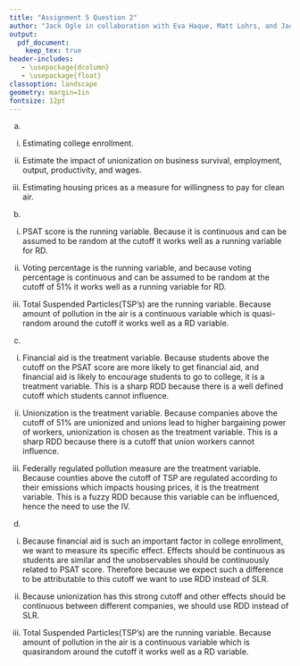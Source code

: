```yaml
---
title: "Assignment 5 Question 2"
author: "Jack Ogle in collaboration with Eva Haque, Matt Lohrs, and Jack Knickrehm"
output:
  pdf_document:
    keep_tex: true
header-includes:
   - \usepackage{dcolumn}
   - \usepackage{float}
classoption: landscape
geometry: margin=1in
fontsize: 12pt
---
```

(a)

i) Estimating college enrollment.

ii) Estimate the impact of unionization on business survival, employment,
output, productivity, and wages.

iii) Estimating housing prices as a measure for willingness to pay for
clean air.

(b) 

i) PSAT score is the running variable. Because it is continuous and can
be assumed to be random at the cutoff it works well as a running
variable for RD.

ii) Voting percentage is the running variable, and because voting percentage
is continuous and can be assumed to be random at the cutoff
of 51% it works well as a running variable for RD.

iii) Total Suspended Particles(TSP’s) are the running variable. Because
amount of pollution in the air is a continuous variable which is quasi-random
around the cutoff it works well as a RD variable.

(c) 

i) Financial aid is the treatment variable. Because students above the
cutoff on the PSAT score are more likely to get financial aid, and
financial aid is likely to encourage students to go to college, it is
a treatment variable. This is a sharp RDD because there is a well
defined cutoff which students cannot influence.

ii) Unionization is the treatment variable. Because companies above
the cutoff of 51% are unionized and unions lead to higher bargaining
power of workers, unionization is chosen as the treatment variable.
This is a sharp RDD because there is a cutoff that union workers
cannot influence.

iii) Federally regulated pollution measure are the treatment variable.
Because counties above the cutoff of TSP are regulated according
to their emissions which impacts housing prices, it is the treatment
variable. This is a fuzzy RDD because this variable can be influenced,
hence the need to use the IV.

(d)

i) Because financial aid is such an important factor in college enrollment,
we want to measure its specific effect. Effects should be continuous
as students are similar and the unobservables should be continuously
related to PSAT score. Therefore because we expect such
a difference to be attributable to this cutoff we want to use RDD
instead of SLR.

ii) Because unionization has this strong cutoff and other effects should
be continuous between different companies, we should use RDD instead
of SLR.

iii) Total Suspended Particles(TSP’s) are the running variable. Because
amount of pollution in the air is a continuous variable which is quasirandom
around the cutoff it works well as a RD variable.